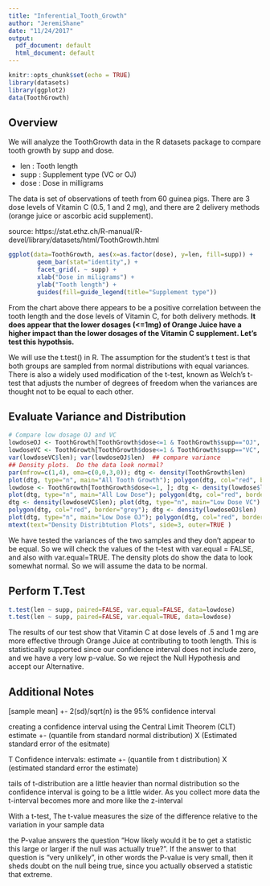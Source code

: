 ```yaml
---
title: "Inferential_Tooth_Growth"
author: "JeremiShane"
date: "11/24/2017"
output:
  pdf_document: default
  html_document: default
---
```


```r
knitr::opts_chunk$set(echo = TRUE)
library(datasets)
library(ggplot2)
data(ToothGrowth)
```   

## Overview
We will analyze the ToothGrowth data in the R datasets package to compare tooth growth by supp and dose.  

- len : Tooth length
- supp : Supplement type (VC or OJ)
- dose : Dose in milligrams  

The data is set of observations of teeth from 60 guinea pigs.  There are 3 dose levels of Vitamin C (0.5, 1 and 2 mg), and there are 2 delivery methods (orange juice or ascorbic acid supplement).

source: https://stat.ethz.ch/R-manual/R-devel/library/datasets/html/ToothGrowth.html

``` r
ggplot(data=ToothGrowth, aes(x=as.factor(dose), y=len, fill=supp)) +
        geom_bar(stat="identity",) +
        facet_grid(. ~ supp) +
        xlab("Dose in miligrams") +
        ylab("Tooth length") +
        guides(fill=guide_legend(title="Supplement type"))
```   

From the chart above there appears to be a positive correlation between the tooth length and the dose levels of Vitamin C, for both delivery methods. **It does appear that the lower dosages (<=1mg) of Orange Juice have a higher impact than the lower dosages of the Vitamin C supplement.  Let's test this hypothsis.**

We will use the t.test() in R.  The assumption for the student's t test is that both groups are sampled from normal distributions with equal variances. There is also a widely used modification of the t-test, known as Welch's t-test that adjusts the number of degrees of freedom when the variances are thought not to be equal to each other.

## Evaluate Variance and Distribution  
```r
# Compare low dosage OJ and VC
lowdoseOJ <- ToothGrowth[ToothGrowth$dose<=1 & ToothGrowth$supp=="OJ", ]
lowdoseVC <- ToothGrowth[ToothGrowth$dose<=1 & ToothGrowth$supp=="VC", ]
var(lowdoseVC$len); var(lowdoseOJ$len)  ## compare variance
## Density plots.  Do the data look normal?
par(mfrow=c(1,4), oma=c(0,0,3,0)); dtg <- density(ToothGrowth$len)
plot(dtg, type="n", main="All Tooth Growth"); polygon(dtg, col="red", border="grey")
lowdose <- ToothGrowth[ToothGrowth$dose<=1, ]; dtg <- density(lowdose$len)
plot(dtg, type="n", main="All Low Dose"); polygon(dtg, col="red", border="grey")
dtg <- density(lowdoseVC$len); plot(dtg, type="n", main="Low Dose VC")
polygon(dtg, col="red", border="grey"); dtg <- density(lowdoseOJ$len)
plot(dtg, type="n", main="Low Dose OJ"); polygon(dtg, col="red", border="grey")
mtext(text="Density Distribtution Plots", side=3, outer=TRUE )
```  

We have tested the variances of the two samples and they don't appear to be equal.  So we will check the values of the t-test with var.equal = FALSE, and also with var.equal=TRUE.  The density plots do show the data to look somewhat normal.  So we will assume the data to be normal.   

## Perform T.Test  
```r
t.test(len ~ supp, paired=FALSE, var.equal=FALSE, data=lowdose)
t.test(len ~ supp, paired=FALSE, var.equal=TRUE, data=lowdose)
```  
The results of our test show that Vitamin C at dose levels of .5 and 1 mg are more effective through Orange Juice at contributing to tooth length.  This is statistically supported since our confidence interval does not include zero, and we have a very low p-value.  So we reject the Null Hypothesis and accept our Alternative.  

## Additional Notes
[sample mean] +- 2(sd)/sqrt(n) is the 95% confidence interval

creating a confidence interval using the Central Limit Theorem (CLT)
estimate +- (quantile from standard normal distribution) X (Estimated standard error of the esitmate)

T Confidence intervals:
estimate +- (quantile from t distribution) X (estimated standard error the estimate)

tails of t-distribution are a little heavier than normal distribution so the confidence interval is going to be a little wider.  As you collect more data the t-interval becomes more and more like the z-interval

With a t-test, The t-value measures the size of the difference relative to the variation in your sample data

the P-value answers the question "How likely would it be to get a statistic this large or larger if the null was actually true?". If the answer to that question is "very unlikely", in other words the P-value is very small, then it sheds doubt on the null being true, since you actually observed a statistic that extreme.
